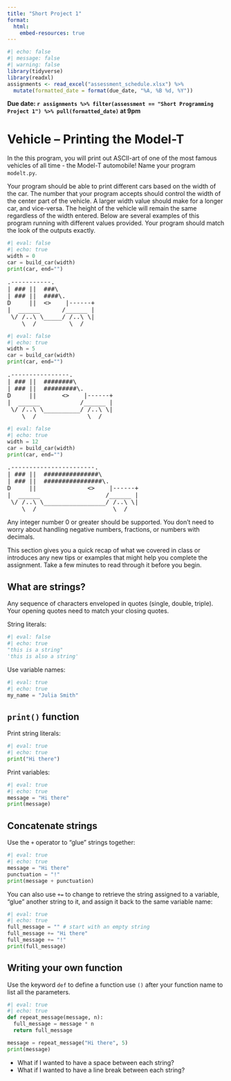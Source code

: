 ```yaml
---
title: "Short Project 1"
format:
  html:
    embed-resources: true
---
```


```r
#| echo: false
#| message: false
#| warning: false
library(tidyverse)
library(readxl)
assignments <- read_excel("assessment_schedule.xlsx") %>% 
  mutate(formatted_date = format(due_date, "%A, %B %d, %Y"))
```

**Due date: `r assignments %>% filter(assessment == "Short Programming Project 1") %>% pull(formatted_date)` at 9pm**

# Vehicle -- Printing the Model-T

In the this program, you will print out ASCII-art of one of the most famous vehicles of all time - the Model-T automobile! Name your program `modelt.py`. 

Your program should be able to print different cars based on the width of the car. The number that your program accepts should control the width of the center part of the vehicle. A larger width value should make for a longer car, and vice-versa. The height of the vehicle will remain the same regardless of the width entered. Below are several examples of this program running with different values provided. Your program should match the look of the outputs exactly.

```python
#| eval: false
#| echo: true
width = 0
car = build_car(width)
print(car, end="")
```

<pre>
.-----------.
| ### ||  ###\
| ### ||  ####\.
D     ||  <>    |------+
|  ______      /______ |
 \/ /..\ \_____/ /..\ \|
    \__/         \__/
</pre>

```python
#| eval: false
#| echo: true
width = 5
car = build_car(width)
print(car, end="")
```

<pre>
.----------------.
| ### ||  ########\
| ### ||  #########\.
D     ||       <>    |------+
|  ______           /______ |
 \/ /..\ \__________/ /..\ \|
    \__/              \__/
</pre>

```python
#| eval: false
#| echo: true
width = 12
car = build_car(width)
print(car, end="")
```

<pre>
.-----------------------.
| ### ||  ###############\
| ### ||  ################\.
D     ||              <>    |------+
|  ______                  /______ |
 \/ /..\ \_________________/ /..\ \|
    \__/                     \__/
</pre>

Any integer number 0 or greater should be supported. You don't need to worry about handling negative numbers, fractions, or numbers with decimals.


::: {.callout-tip title="Before You Begin"}

This section gives you a quick recap of what we covered in class or introduces any new tips or examples that might help you complete the assignment. Take a few minutes to read through it before you begin.

## What are strings?

Any sequence of characters enveloped in quotes (single, double, triple). Your opening quotes need to match your closing quotes.

String literals:

```python
#| eval: false
#| echo: true
"this is a string"
'this is also a string'
```

Use variable names:

```python
#| eval: true
#| echo: true
my_name = "Julia Smith"
```


## `print()` function

Print string literals:

```python
#| eval: true
#| echo: true
print("Hi there")
```

Print variables:

```python
#| eval: true
#| echo: true
message = "Hi there"
print(message)
```

## Concatenate strings

Use the `+` operator to "glue" strings together:

```python
#| eval: true
#| echo: true
message = "Hi there"
punctuation = "!"
print(message + punctuation)
```

You can also use `+=` to change to retrieve the string assigned to a variable, "glue" another string to it, and assign it back to the same variable name:

```python
#| eval: true
#| echo: true
full_message = "" # start with an empty string
full_message += "Hi there"
full_message += "!"
print(full_message)
```

## Writing your own function

Use the keyword `def` to define a function use `()` after your function name to list all the parameters.

```python
#| eval: true
#| echo: true
def repeat_message(message, n):
  full_message = message * n
  return full_message

message = repeat_message("Hi there", 5)
print(message)
```

* What if I wanted to have a space between each string?
* What if I wanted to have a line break between each string?

:::